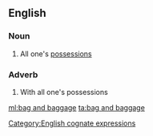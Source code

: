 ==English==

===Noun===
{{en-noun|head=[[bag]] and [[baggage]]|-}}

# {{idiomatic}} All one's [[possession]]s

===Adverb===
{{en-adv|head=[[bag]] [[and]] [[baggage]]|-}}

# {{idiomatic}} With all one's possessions

[[Category:English cognate expressions]]

[[ml:bag and baggage]]
[[ta:bag and baggage]]